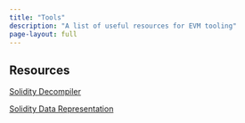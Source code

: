 ```yaml
---
title: "Tools"
description: "A list of useful resources for EVM tooling"
page-layout: full
---
```


## Resources

[Solidity Decompiler](https://ethervm.io/decompile)

[Solidity Data Representation](https://ethdebug.github.io/solidity-data-representation/)
